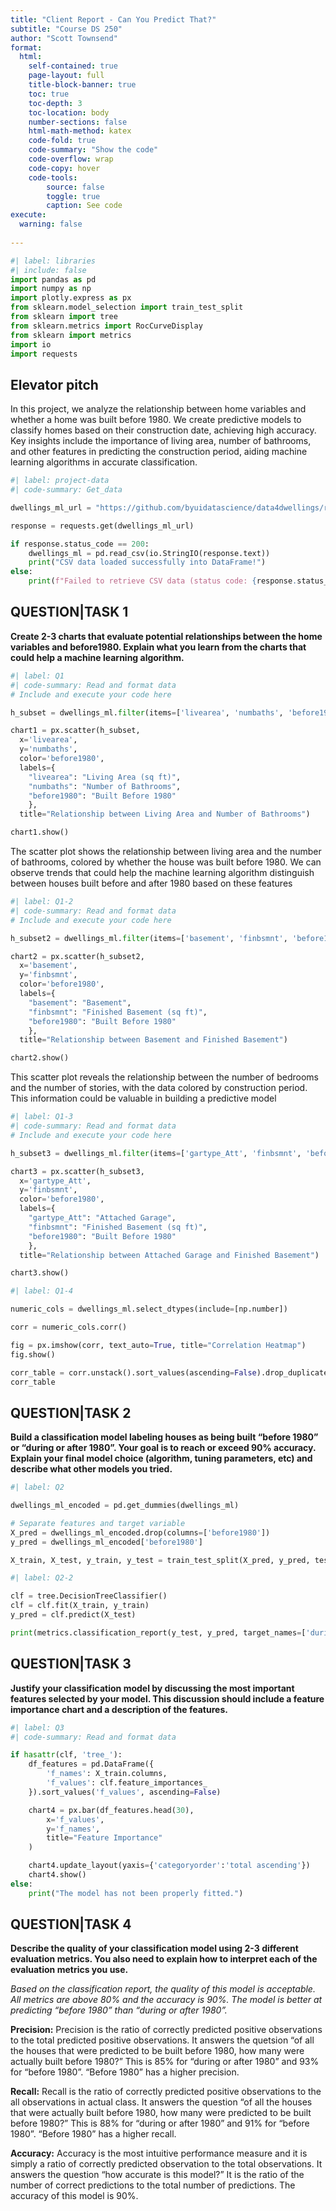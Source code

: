 ```yaml
---
title: "Client Report - Can You Predict That?"
subtitle: "Course DS 250"
author: "Scott Townsend"
format:
  html:
    self-contained: true
    page-layout: full
    title-block-banner: true
    toc: true
    toc-depth: 3
    toc-location: body
    number-sections: false
    html-math-method: katex
    code-fold: true
    code-summary: "Show the code"
    code-overflow: wrap
    code-copy: hover
    code-tools:
        source: false
        toggle: true
        caption: See code
execute: 
  warning: false
    
---
```


```python
#| label: libraries
#| include: false
import pandas as pd
import numpy as np
import plotly.express as px
from sklearn.model_selection import train_test_split
from sklearn import tree 
from sklearn.metrics import RocCurveDisplay
from sklearn import metrics
import io
import requests
```


## Elevator pitch

In this project, we analyze the relationship between home variables and whether a home was built before 1980. We create predictive models to classify homes based on their construction date, achieving high accuracy. Key insights include the importance of living area, number of bathrooms, and other features in predicting the construction period, aiding machine learning algorithms in accurate classification.

```python
#| label: project-data
#| code-summary: Get_data

dwellings_ml_url = "https://github.com/byuidatascience/data4dwellings/raw/master/data-raw/dwellings_ml/dwellings_ml.csv"

response = requests.get(dwellings_ml_url)

if response.status_code == 200:
    dwellings_ml = pd.read_csv(io.StringIO(response.text))
    print("CSV data loaded successfully into DataFrame!")
else:
    print(f"Failed to retrieve CSV data (status code: {response.status_code})")

```

## QUESTION|TASK 1

__Create 2-3 charts that evaluate potential relationships between the home variables and before1980. Explain what you learn from the charts that could help a machine learning algorithm.__

```python
#| label: Q1
#| code-summary: Read and format data
# Include and execute your code here

h_subset = dwellings_ml.filter(items=['livearea', 'numbaths', 'before1980'])

chart1 = px.scatter(h_subset,
  x='livearea', 
  y='numbaths', 
  color='before1980',
  labels={
    "livearea": "Living Area (sq ft)",
    "numbaths": "Number of Bathrooms",
    "before1980": "Built Before 1980"
    },
  title="Relationship between Living Area and Number of Bathrooms")

chart1.show()
```

The scatter plot shows the relationship between living area and the number of bathrooms, colored by whether the house was built before 1980. We can observe trends that could help the machine learning algorithm distinguish between houses built before and after 1980 based on these features

```python
#| label: Q1-2
#| code-summary: Read and format data
# Include and execute your code here

h_subset2 = dwellings_ml.filter(items=['basement', 'finbsmnt', 'before1980'])

chart2 = px.scatter(h_subset2,
  x='basement', 
  y='finbsmnt', 
  color='before1980',
  labels={
    "basement": "Basement",
    "finbsmnt": "Finished Basement (sq ft)",
    "before1980": "Built Before 1980"
    },
  title="Relationship between Basement and Finished Basement")

chart2.show()
```

This scatter plot reveals the relationship between the number of bedrooms and the number of stories, with the data colored by construction period. This information could be valuable in building a predictive model

```python
#| label: Q1-3
#| code-summary: Read and format data
# Include and execute your code here

h_subset3 = dwellings_ml.filter(items=['gartype_Att', 'finbsmnt', 'before1980'])

chart3 = px.scatter(h_subset3,
  x='gartype_Att', 
  y='finbsmnt', 
  color='before1980',
  labels={
    "gartype_Att": "Attached Garage",
    "finbsmnt": "Finished Basement (sq ft)",
    "before1980": "Built Before 1980"
    },
  title="Relationship between Attached Garage and Finished Basement")

chart3.show()
```



```python
#| label: Q1-4

numeric_cols = dwellings_ml.select_dtypes(include=[np.number])

corr = numeric_cols.corr()

fig = px.imshow(corr, text_auto=True, title="Correlation Heatmap")
fig.show()

corr_table = corr.unstack().sort_values(ascending=False).drop_duplicates().head(20)
corr_table
```


## QUESTION|TASK 2

__Build a classification model labeling houses as being built “before 1980” or “during or after 1980”. Your goal is to reach or exceed 90% accuracy. Explain your final model choice (algorithm, tuning parameters, etc) and describe what other models you tried.__


```python
#| label: Q2

dwellings_ml_encoded = pd.get_dummies(dwellings_ml)

# Separate features and target variable
X_pred = dwellings_ml_encoded.drop(columns=['before1980'])
y_pred = dwellings_ml_encoded['before1980']

X_train, X_test, y_train, y_test = train_test_split(X_pred, y_pred, test_size=0.35, random_state=76)
```


```python
#| label: Q2-2

clf = tree.DecisionTreeClassifier()
clf = clf.fit(X_train, y_train)
y_pred = clf.predict(X_test)

print(metrics.classification_report(y_test, y_pred, target_names=['during or after 1980', 'before 1980']))

```


## QUESTION|TASK 3

__Justify your classification model by discussing the most important features selected by your model. This discussion should include a feature importance chart and a description of the features.__

```python
#| label: Q3
#| code-summary: Read and format data

if hasattr(clf, 'tree_'):
    df_features = pd.DataFrame({
        'f_names': X_train.columns, 
        'f_values': clf.feature_importances_
    }).sort_values('f_values', ascending=False)

    chart4 = px.bar(df_features.head(30),
        x='f_values', 
        y='f_names',
        title="Feature Importance"
    )

    chart4.update_layout(yaxis={'categoryorder':'total ascending'})
    chart4.show()
else:
    print("The model has not been properly fitted.")

```


## QUESTION|TASK 4

__Describe the quality of your classification model using 2-3 different evaluation metrics. You also need to explain how to interpret each of the evaluation metrics you use.__

_Based on the classification report, the quality of this model is acceptable. All metrics are above 80% and the accuracy is 90%. The model is better at predicting "before 1980" than "during or after 1980"._

__Precision:__ Precision is the ratio of correctly predicted positive observations to the total predicted positive observations. It answers the quetsion "of all the houses that were predicted to be built before 1980, how many were actually built before 1980?" This is 85% for "during or after 1980" and 93% for "before 1980". "Before 1980" has a higher precision.

__Recall:__ Recall is the ratio of correctly predicted positive observations to the all observations in actual class. It answers the question "of all the houses that were actually built before 1980, how many were predicted to be built before 1980?" This is 88% for "during or after 1980" and 91% for "before 1980". "Before 1980" has a higher recall.

__Accuracy:__ Accuracy is the most intuitive performance measure and it is simply a ratio of correctly predicted observation to the total observations. It answers the question "how accurate is this model?" It is the ratio of the number of correct predictions to the total number of predictions. The accuracy of this model is 90%.